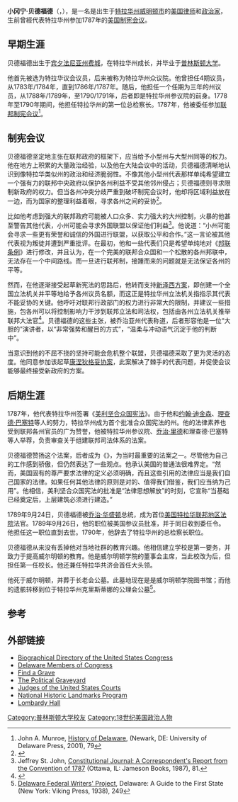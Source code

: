 {{Infobox Officeholder
|honorific-prefix    =
|name                = 小冈宁·贝德福德
|honorific-suffix    = 
|image               = Gunning bedford jr.jpg
|imagesize           =
|smallimage          =
|office              = [[大陆会议|大陆会议代表]]
|term_start          = 1784年10月26日
|term_end            = 1786年10月27日
|predecessor         =
|successor           =
|term_start2         = 1783年2月1日
|term_end2           = 1784年4月8日
|predecessor2        =
|successor2          =
|birth_date          ={{birth date|1747|4|13|mf=y}}
|birth_place         = [[宾夕法尼亚州|宾夕法尼亚州]][[费城|费城]]
|death_date          ={{death date and age|1812|3|30|1747|4|13}}
|death_place         = [[特拉华州|特拉华州]][[威明顿市|威明顿市]]
|spouse              =
|party               =
|residence           = [[特拉华州|特拉华州]][[威明顿市|威明顿市]]
|alma_mater          = [[普林斯顿大学|普林斯顿大学]]
|occupation          =
|profession          = 律师
|religion            =
}}

'''小冈宁·贝德福德'''（{{lang|en|Gunning Bedford, Jr.}}，{{bd|1747年|4月13日|1812年|3月30日}}），是一名是出生于[[特拉华州|特拉华州]][[威明顿市|威明顿市]]的[[美国|美国]][[律师|律师]]和[[政治家|政治家]]，生前曾經代表特拉华州参加1787年的[[美国制宪会议|美国制宪会议]]。

==早期生涯==
贝德福德出生于[[宾夕法尼亚州|宾夕法尼亚州]][[费城|费城]]，在特拉华州成长，并毕业于[[普林斯顿大学|普林斯顿大学]]。

他首先被选为​特拉华议会议员，后来被称为特拉华州众议院。他曾担任4期议员，从1783年/1784年，直到1786年/1787年。随后，他担任一个任期为三年的州议员，从1788年/1789年，至1790/1791年，后者即是特拉华州参议院的前身。1778年至1790年期间，他担任特拉华州的第一位总检察长。1787年，他被委任参加[[联邦制宪会议|联邦制宪会议]]<ref>John A. Munroe,  [http://www.questia.com/read/118858180 History of Delaware], (Newark, DE: University of Delaware Press, 2001), 79</ref>。

==制宪会议==
贝德福德坚定地主张在联邦政府的框架下，应当给予小型州与大型州同等的权力。他在地方上积累的大量政治经验，以及他在大陆会议中的活动，贝德福德清晰地认识到像特拉华类似州的政治和经济脆弱性。不像其他小型州代表那样单纯希望建立一个强有力的联邦中央政府以保护各州利益不受其他邻州侵占；贝德福德则寻求限制新政府的权力。但当各州冲突分歧严重到破坏制宪会议时，他却将区域利益放在一边，而为国家的整理利益着眼，寻求各州之间的妥协<ref>{{cite journal|author=McElroy, Wendy|coauthors=Constitutional Intentions|title=Ideas on Liberty|volume=50|issue=6|url=http://www.questia.com/library/1P3-54476881/constitutional-intentions|access-date=2014-04-17|archive-date=2014-04-19|archive-url=https://web.archive.org/web/20140419012638/http://www.questia.com/library/1P3-54476881/constitutional-intentions|dead-url=no}}</ref>。

比如他考虑到强大的联邦政府可能被人口众多、实力强大的大州控制，火暴的他甚至警告其他代表，小州可能会寻求外国联盟以保证他们利益<ref>Jeffrey St. John, [http://www.questia.com/read/89690558 Constitutional Journal: A Correspondent's Report from the Convention of 1787] (Ottawa, IL: Jameson Books, 1987), 81.</ref>。他说道：“小州可能会寻求一些更有荣誉和诚信的外国进行联盟，以获取公平和合作。”这一言论被其他代表视为叛徒并遭到严重批评。在最初，他和一些代表们只是希望单纯地对《[[邦联条例|邦联条例]]》进行修改，并且认为，在一个完美的联邦合众国和一个松散的各州邦联中，无法存在一个中间路线。而一旦进行联邦制，接踵而来的问题就是无法保证各州的平等。

然而，在他逐渐接受起草新宪法的思路后，他转而支持[[新泽西方案|新泽西方案]]，即创建一个全国立法机关并平等地给予各州议员名额，而这正是特拉华州立法机关指指示其代表不能妥协的关键。他呼吁对联邦行政部门的权力进行非常大的限制，并建议一些措施，包各州可以将控制影响力干涉到联邦立法和司法权，包括由各州立法机关推举联邦大法官<ref>{{cite journal|author=Eddlem, Thomas R|title=Sherman's Great Compromise: Roger Sherman's Brilliant Proposal Saved the 1787 Constitutional Convention from a Hopeless Deadlock and Safeguarded against Centralization of Power at the Federal Level|journal=The New American|date=June 28, 2004|volume=20|issue=13|url=http://www.questia.com/library/1G1-119071776/sherman-s-great-compromise-roger-sherman-s-brilliant|access-date=2014-04-17|archive-date=2014-04-19|archive-url=https://web.archive.org/web/20140419030630/http://www.questia.com/library/1G1-119071776/sherman-s-great-compromise-roger-sherman-s-brilliant|dead-url=no}}</ref>。贝德福德的这些主张，被乔治亚州代表{{link-en|威廉姆·皮尔斯|William Pierce (politician)}}称道，后者形容他是一位“大胆的”演讲者，以“非常强势和醒目的方式”，“温柔与冲动语气沉淀于他的判断中”。

当意识到他的不屈不挠的坚持可能会危机整个联盟，贝德福德采取了更为灵活的态度。他同意参加该起草[[康涅狄格妥协|康涅狄格妥协案]]，此案解决了棘手的代表问题，并促使会议能够最终接受新政府的方案。

==后期生涯==
1787年，他代表特拉华州签署《[[美利坚合众国宪法|美利坚合众国宪法]]》。由于他和[[约翰·迪金森|约翰·迪金森]]、[[理查德·巴塞特|理查德·巴塞特]]等人的努力，特拉华州成为首个批准合众国宪法的州。他的法律素养也受到联邦各州官员的广为赞誉，他被特拉华州参议院、[[乔治·里德|乔治·里德]]和理查德·巴塞特等人举荐，负责审查关于组建联邦司法体系的法案。

贝德福德赞扬这个法案，后者成为《{{link-en|1789年司法法|Judiciary Act of 1789}}》，为当时最重要的法案之一。尽管他为自己的工作感到骄傲，但仍然表达了一些观点。他承认美国的普通法很难界定。“然而，美国固有的尊严要求法律的定义必须明确，而且这些引用的法律应当是我们自己国家的法律。如果任何其他法律的原则是对的、值得我们借鉴，我们应当纳为己用”。他相信，美利坚合众国宪法的批准是“法律思想解放”的时刻，它宣称“当基础已经奠定后，上层建筑必须进行建造。”

1789年9月24日，贝德福德被[[乔治·华盛顿|乔治·华盛顿]]总统，成为首位[[美国特拉华联邦地区法院|美国特拉华联邦地区法院]]法官。1789年9月26日，他的职位被美国参议员批准，并于同日收到委任令。他担任这一职位直到去世。1790年，他辞去了特拉华州的总检察长职位。

贝德福德从来没有丢掉他对当地社群的教育兴趣。他相信建立学校是第一要务，并致力于提高威尔明顿的教育。他是威尔明顿学院的董事会主席，当此校改为{{link-en|威尔明顿学院|Wilmington College}}后，但担任第一任校长。他还兼任特拉华共济会首任大头领。

他死于威尔明顿，并葬于长老会公墓。此墓地现在是是威尔明顿学院图书馆；而他的遗骸转移到位于特拉华州克里斯蒂娜的公理会公墓<ref>[http://www.questia.com/read/99247638 Delaware Federal Writers' Project], Delaware: A Guide to the First State (New York: Viking Press, 1938), 249</ref>。

==参考==
{{reflist}}

==外部链接==
*[http://bioguide.congress.gov/scripts/biodisplay.pl?index=B000300 Biographical Directory of the United States Congress] {{Wayback|url=http://bioguide.congress.gov/scripts/biodisplay.pl?index=B000300 |date=20121020014429 }}
*[http://www.russpickett.com/history/bedjrbio.htm Delaware Members of Congress] {{Wayback|url=http://www.russpickett.com/history/bedjrbio.htm |date=20191228142137 }}
*[http://www.findagrave.com/cgi-bin/fg.cgi?page=gr&GSln=Bedford&GSfn=Gunning&GSbyrel=in&GSdyrel=in&GSob=n&GRid=4429& Find a Grave] {{Wayback|url=http://www.findagrave.com/cgi-bin/fg.cgi?page=gr&GSln=Bedford&GSfn=Gunning&GSbyrel=in&GSdyrel=in&GSob=n&GRid=4429& |date=20150924165709 }}
*[http://politicalgraveyard.com/bio/bedelle-beebe.html#RCD1EVHM5 The Political Graveyard] {{Wayback|url=http://politicalgraveyard.com/bio/bedelle-beebe.html#RCD1EVHM5 |date=20200728033102 }}
*[https://web.archive.org/web/20090513112120/http://www.fjc.gov/servlet/tGetInfo?jid=139 Judges of the United States Courts]
*[http://www.history.army.mil/books/RevWar/ss/bedford.htm National Historic Landmarks Program] {{Wayback|url=http://www.history.army.mil/books/RevWar/ss/bedford.htm |date=20201128080635 }}
*[https://web.archive.org/web/20071206113209/http://tps.cr.nps.gov/nhl/detail.cfm?ResourceId=1212&ResourceType=Building Lombardy Hall]

{{美国宪法签署人}}

{{Authority control}}
{{DEFAULTSORT:Bedford, Gunning Jr.}}

[[Category:普林斯顿大学校友|Category:普林斯顿大学校友]]
[[Category:18世纪美国政治人物|Category:18世纪美国政治人物]]